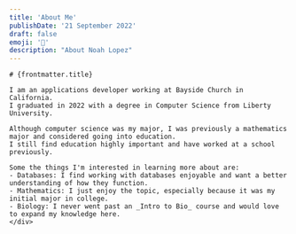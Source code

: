 ```yaml
---
title: 'About Me'
publishDate: '21 September 2022'
draft: false
emoji: '🧱'
description: "About Noah Lopez"
---
```



<BaseLayout title={frontmatter.title} description={frontmatter.description}>
    <div class="px-2 sm:px-0 w-11/12 mr-auto ml-auto max-w-3xl merri
     prose prose-li:marker:text-sky-200 prose-lg
     prose-h1:text-4xl prose-h1:font-normal"
     >

    # {frontmatter.title}

    I am an applications developer working at Bayside Church in California.
    I graduated in 2022 with a degree in Computer Science from Liberty University.

    Although computer science was my major, I was previously a mathematics major and considered going into education.
    I still find education highly important and have worked at a school previously.

    Some the things I'm interested in learning more about are:
    - Databases: I find working with databases enjoyable and want a better understanding of how they function.
    - Mathematics: I just enjoy the topic, especially because it was my initial major in college.
    - Biology: I never went past an _Intro to Bio_ course and would love to expand my knowledge here.
    </div>
</BaseLayout>
